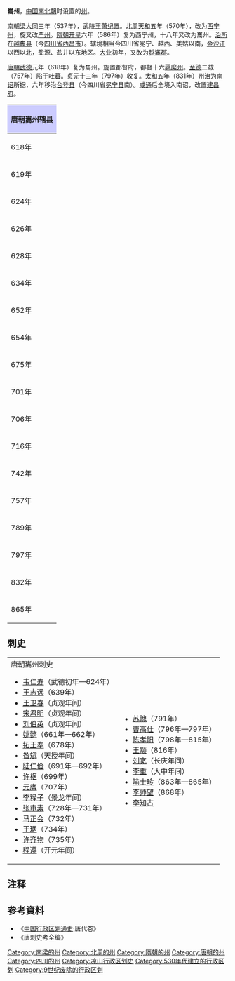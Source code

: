 '''巂州'''，[[中国|中国]][[南北朝|南北朝]]时设置的[[州|州]]。

[[南朝梁|南朝梁]][[大同_(南梁)|大同]]三年（537年），武陵王[[萧纪|萧纪]]置。[[北周|北周]][[天和_(北周)|天和]]五年（570年），改为[[西宁州_(北周)|西宁州]]，旋又改[[严州_(四川)|严州]]。[[隋朝|隋朝]][[开皇|开皇]]六年（586年）复为西宁州，十八年又改为巂州。[[治所|治所]]在[[越巂县|越巂县]]（今[[四川省|四川省]][[西昌市|西昌市]]）。辖境相当今四川省冕宁、越西、美姑以南，[[金沙江|金沙江]]以西以北，盐源、盐井以东地区。[[大业_(年号)|大业]]初年，又改为[[越巂郡|越巂郡]]。

[[唐朝|唐朝]][[武德|武德]]元年（618年）复为巂州。旋置都督府，都督十六[[羁縻州|羁縻州]]。[[至德_(唐朝)|至德]]二载（757年）陷于[[吐蕃|吐蕃]]。[[貞元_(唐朝)|贞元]]十三年（797年）收复。[[太和_(唐朝)|太和]]五年（831年）州治为[[南诏|南诏]]所据，六年移治[[台登县|台登县]]（今四川省[[冕宁县|冕宁县]]南）。[[咸通|咸通]]后全境入南诏，改置[[建昌府_(南诏)|建昌府]]。 	

{| align=center class="wikitable" style="width:600px; text-align:center"
|-
!colspan="2" style="background:#ccccff"|'''唐朝巂州辖县'''
|-
|618年||[[越巂县|越巂县]]、[[邛都县|邛都县]]、[[苏祗县|苏祗县]]（改为[[苏祁县|苏祁县]]）、[[可泉县|可泉县]]、[[邛部县|邛部县]]（[[台登县|台登县]]改属[[登州|登州]]）
|-
|619年||[[越巂县|越巂县]]、[[邛都县|邛都县]]、[[苏祁县|苏祁县]]、[[可泉县|可泉县]]、[[邛部县|邛部县]]（增[[昆明县|昆明县]]<ref>今[[四川省|四川省]][[盐源县|盐源县]]</ref>）
|-
|624年||[[越巂县|越巂县]]、[[邛都县|邛都县]]、[[苏祁县|苏祁县]]、[[可泉县|可泉县]]<ref>改治新克泉城（今[[四川省|四川省]][[西昌市|西昌市]][[佑君镇|佑君镇]]南）</ref>、[[邛部县|邛部县]]、[[昆明县|昆明县]]
|-
|626年||[[越巂县|越巂县]]、[[邛都县|邛都县]]、[[苏祁县|苏祁县]]、[[可泉县|可泉县]]、[[邛部县|邛部县]]、[[昆明县|昆明县]]（增[[台登县|台登县]]）
|-
|628年||[[越巂县|越巂县]]、[[邛都县|邛都县]]、[[苏祁县|苏祁县]]、[[可泉县|可泉县]]、[[邛部县|邛部县]]、[[昆明县|昆明县]]、[[台登县|台登县]]（增[[汉源县|汉源县]]、[[阳山县|阳山县]]<ref>今[[四川省|四川省]][[汉源县|汉源县]][[大树镇|大树镇]]</ref>）
|-
|634年||[[越巂县|越巂县]]、[[邛都县|邛都县]]、[[苏祁县|苏祁县]]、[[可泉县|可泉县]]、[[邛部县|邛部县]]、[[昆明县|昆明县]]、[[台登县|台登县]]、[[汉源县|汉源县]]、[[阳山县|阳山县]]（增[[和集县|和集县]]<ref>今[[四川省|四川省]][[甘洛县|甘洛县]][[海棠镇|海棠镇]]</ref>）
|-
|652年||[[越巂县|越巂县]]、[[邛都县|邛都县]]、[[苏祁县|苏祁县]]、[[可泉县|可泉县]]、[[邛部县|邛部县]]、[[昆明县|昆明县]]、[[台登县|台登县]]、[[汉源县|汉源县]]、[[阳山县|阳山县]]、[[和集县|和集县]]（增[[昌明县|昌明县]]<ref>今[[四川省|四川省]][[盐边县|盐边县]][[益民乡|益民乡]]</ref>）
|-
|654年||[[越巂县|越巂县]]、[[邛都县|邛都县]]、[[苏祁县|苏祁县]]、[[可泉县|可泉县]]、[[邛部县|邛部县]]、[[昆明县|昆明县]]、[[台登县|台登县]]、[[阳山县|阳山县]]、[[和集县|和集县]]、[[昌明县|昌明县]]（[[汉源县|汉源县]]改属[[雅州|雅州]]）
|-
|675年||[[越巂县|越巂县]]、[[邛都县|邛都县]]（改为[[会川县|会川县]]<ref>改治会川镇（今[[四川省|四川省]][[会理县|会理县]][[老街乡|老街乡]]）</ref>）、[[苏祁县|苏祁县]]、[[可泉县|可泉县]]、[[邛部县|邛部县]]、[[昆明县|昆明县]]、[[台登县|台登县]]、[[阳山县|阳山县]]、[[和集县|和集县]]、[[昌明县|昌明县]]
|-
|701年||[[越巂县|越巂县]]、[[会川县|会川县]]、[[苏祁县|苏祁县]]、[[可泉县|可泉县]]、[[邛部县|邛部县]]、[[昆明县|昆明县]]、[[台登县|台登县]]、[[昌明县|昌明县]]（[[阳山县|阳山县]]改属[[黎州|黎州]]，废除[[和集县|和集县]]）
|-
|706年||[[越巂县|越巂县]]、[[会川县|会川县]]、[[苏祁县|苏祁县]]、[[可泉县|可泉县]]、[[邛部县|邛部县]]、[[昆明县|昆明县]]、[[台登县|台登县]]、[[昌明县|昌明县]]（增[[阳山县|阳山县]]）
|-
|716年||[[越巂县|越巂县]]、[[会川县|会川县]]、[[苏祁县|苏祁县]]、[[可泉县|可泉县]]、[[邛部县|邛部县]]、[[昆明县|昆明县]]、[[台登县|台登县]]、[[昌明县|昌明县]]（[[阳山县|阳山县]]改属[[黎州|黎州]]）
|-
|742年||[[越巂县|越巂县]]、[[会川县|会川县]]、[[苏祁县|苏祁县]]、[[可泉县|可泉县]]（改为[[西泸县|西泸县]]）、[[邛部县|邛部县]]、[[昆明县|昆明县]]、[[台登县|台登县]]（废除[[昌明县|昌明县]]）
|-
|757年||[[越巂县|越巂县]]、[[会川县|会川县]]、[[苏祁县|苏祁县]]、[[西泸县|西泸县]]、[[邛部县|邛部县]]、[[昆明县|昆明县]]、[[台登县|台登县]]（陷于南诏）
|-
|789年||[[台登县|台登县]]、[[邛部县|邛部县]]（[[韦皋|韦皋]]收复）
|-
|797年||[[越巂县|越巂县]]、[[会川县|会川县]]、[[苏祁县|苏祁县]]、[[西泸县|西泸县]]（收复四县）、[[邛部县|邛部县]]、[[台登县|台登县]]
|-
|832年||[[台登县|台登县]]（改治）、[[越巂县|越巂县]]、[[会川县|会川县]]、[[苏祁县|苏祁县]]、[[西泸县|西泸县]]、[[邛部县|邛部县]]
|-
|865年||[[台登县|台登县]]、[[越巂县|越巂县]]、[[会川县|会川县]]、[[苏祁县|苏祁县]]、[[西泸县|西泸县]]、[[邛部县|邛部县]]（陷于南诏）
|}

== 刺史 ==
{|
|valign=top|
;唐朝巂州刺史
*[[韦仁寿|韦仁寿]]（武德初年—624年）
*[[王志远|王志远]]（639年）
*[[王卫春|王卫春]]（贞观年间）
*[[宋君明|宋君明]]（贞观年间）
*[[刘伯英|刘伯英]]（贞观年间）
*[[姚懿|姚懿]]（661年—662年）
*[[拓王奉|拓王奉]]（678年）
*[[昝斌|昝斌]]（天授年间）
*[[陆仁俭|陆仁俭]]（691年—692年）
*[[许枢|许枢]]（699年）
*[[元膺|元膺]]（707年）
*[[李释子|李释子]]（景龙年间）
*[[张审素|张审素]]（728年—731年）
*[[马正会|马正会]]（732年）
*[[王琚|王琚]]（734年）
*[[许齐物|许齐物]]（735年）
*[[程遵|程遵]]（开元年间）
|valign=top|
*[[苏隗|苏隗]]（791年）
*[[曹高仕|曹高仕]]（796年—797年）
*[[陈孝阳|陈孝阳]]（798年—815年）
*[[王颙|王颙]]（816年）
*[[刘宽|刘宽]]（长庆年间）
*[[李重|李重]]（大中年间）
*[[喻士珍|喻士珍]]（863年—865年）
*[[李师望|李师望]]（868年）
*[[李知古|李知古]]
|}
== 注释 ==
{{reflist}}
== 参考資料 ==
* 《[[中国行政区划通史|中国行政区划通史]]·唐代卷》
* 《唐刺史考全编》
{{唐朝行政區劃|nocat}}

[[Category:南梁的州|Category:南梁的州]]
[[Category:北周的州|Category:北周的州]]
[[Category:隋朝的州|Category:隋朝的州]]
[[Category:唐朝的州|Category:唐朝的州]]
[[Category:四川的州|Category:四川的州]]
[[Category:凉山行政区划史|Category:凉山行政区划史]]
[[Category:530年代建立的行政区划|Category:530年代建立的行政区划]]
[[Category:9世纪废除的行政区划|Category:9世纪废除的行政区划]]